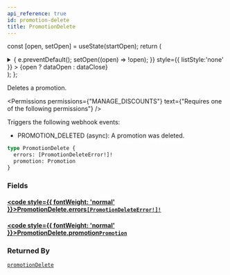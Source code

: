 ```yaml
---
api_reference: true
id: promotion-delete
title: PromotionDelete
---
```






const [open, setOpen] = useState(startOpen);
return (
<details {...(open ? { open: true } : {})} className="details" style={{ border:'none', boxShadow:'none', background:'var(--ifm-background-color)' }}>
<summary
onClick={(e) => {
e.preventDefault();
setOpen((open) => !open);
}}
style={{ listStyle:'none' }} >
{open ? dataOpen : dataClose}
</summary>
{open && children}
</details>
);
};

Deletes a promotion.


<Permissions permissions={"MANAGE_DISCOUNTS"} text={"Requires one of the following permissions"} />


Triggers the following webhook events:

- PROMOTION_DELETED (async): A promotion was deleted.

```graphql
type PromotionDelete {
  errors: [PromotionDeleteError!]!
  promotion: Promotion
}
```

### Fields

#### [<code style={{ fontWeight: 'normal' }}>PromotionDelete.<b>errors</b></code>](#)<Bullet />[`[PromotionDeleteError!]!`](../../../api-reference/miscellaneous/objects/promotion-delete-error.mdx) <Badge class="badge badge--secondary" text="non-null"/> <Badge class="badge badge--secondary" text="object"/> <Badge class="badge badge--secondary" text="miscellaneous"/>

#### [<code style={{ fontWeight: 'normal' }}>PromotionDelete.<b>promotion</b></code>](#)<Bullet />[`Promotion`](../../../api-reference/discounts/objects/promotion.mdx) <Badge class="badge badge--secondary" text="object"/> <Badge class="badge badge--secondary" text="discounts"/>

### Returned By

[`promotionDelete`](../../../api-reference/discounts/mutations/promotion-delete.mdx) <Badge class="badge badge--secondary" text="mutation"/>

